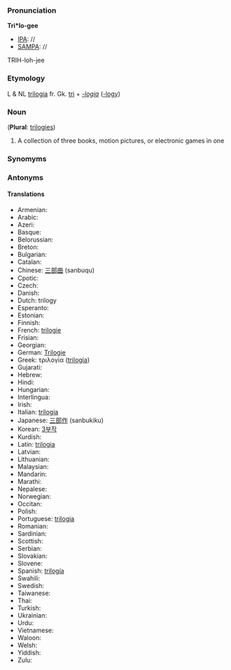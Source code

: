 ===Pronunciation===

'''Tri*lo-gee'''
*[[IPA]]: //
*[[SAMPA]]: //
TRIH-loh-jee
===Etymology===

L & NL [[trilogia]] fr. Gk. [[tri]] + ''[[-logia]]'' ([[-logy]])
=== Noun ===

('''Plural''': [[trilogies]])

#A collection of three books, motion pictures, or electronic games in one

===Synomyms===
===Antonyms===
====Translations====
*Armenian:
*Arabic:
*Azeri:
*Basque:
*Belorussian:
*Breton:
*Bulgarian:
*Catalan:
*Chinese: [[三部曲]] (sanbuqu)
*Cpotic:
*Czech:
*Danish:
*Dutch: trilogy
*Esperanto:
*Estonian:
*Finnish:
*French: [[trilogie]]
*Frisian:
*Georgian:
*German: [[Trilogie]]
*Greek: τριλογία ([[trilogía]])
*Gujarati:
*Hebrew:
*Hindi:
*Hungarian:
*Interlingua:
*Irish:
*Italian: [[trilogia]]
*Japanese: [[三部作]] (sanbukiku)
*Korean: [[3부작]]
*Kurdish:
*Latin: [[trilogia]]
*Latvian:
*Lithuanian:
*Malaysian:
*Mandarin:
*Marathi:
*Nepalese:
*Norwegian:
*Occitan:
*Polish:
*Portuguese: [[trilogia]]
*Romanian:
*Sardinian:
*Scottish:
*Serbian:
*Slovakian:
*Slovene:
*Spanish: [[trilogía]]
*Swahili:
*Swedish:
*Taiwanese:
*Thai:
*Turkish:
*Ukrainian:
*Urdu:
*Vietnamese:
*Waloon:
*Welsh:
*Yiddish:
*Zulu: